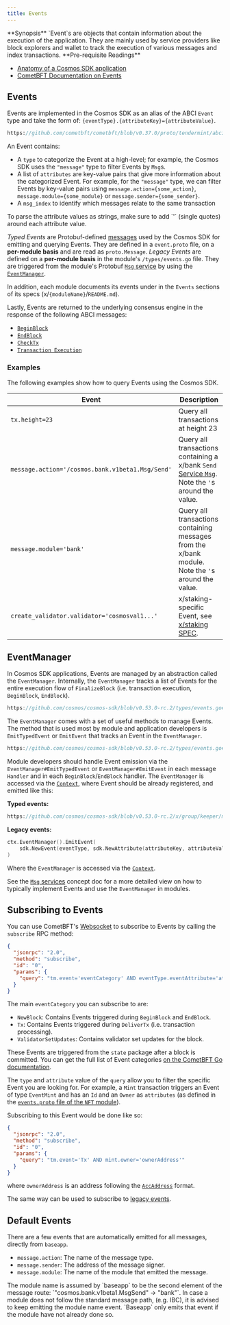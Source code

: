 ```yaml
---
title: Events
---
```

<Note>
**Synopsis**
`Event`s are objects that contain information about the execution of the application. They are mainly used by service providers like block explorers and wallet to track the execution of various messages and index transactions.
</Note>

<Note>
**Pre-requisite Readings**

* [Anatomy of a Cosmos SDK application](beginner/00-app-anatomy.md)
* [CometBFT Documentation on Events](https://docs.cometbft.com/v0.37/spec/abci/abci++_basic_concepts#events)

</Note>

## Events

Events are implemented in the Cosmos SDK as an alias of the ABCI `Event` type and
take the form of: `{eventType}.{attributeKey}={attributeValue}`.

```protobuf reference
https://github.com/cometbft/cometbft/blob/v0.37.0/proto/tendermint/abci/types.proto#L334-L343
```

An Event contains:

* A `type` to categorize the Event at a high-level; for example, the Cosmos SDK uses the `"message"` type to filter Events by `Msg`s.
* A list of `attributes` are key-value pairs that give more information about the categorized Event. For example, for the `"message"` type, we can filter Events by key-value pairs using `message.action={some_action}`, `message.module={some_module}` or `message.sender={some_sender}`.
* A `msg_index` to identify which messages relate to the same transaction

<Tip>
To parse the attribute values as strings, make sure to add `'` (single quotes) around each attribute value.
</Tip>

_Typed Events_ are Protobuf-defined [messages](../../architecture/adr-032-typed-events.md) used by the Cosmos SDK
for emitting and querying Events. They are defined in a `event.proto` file, on a **per-module basis** and are read as `proto.Message`.
_Legacy Events_ are defined on a **per-module basis** in the module's `/types/events.go` file.
They are triggered from the module's Protobuf [`Msg` service](../build/building-modules/03-msg-services.md)
by using the [`EventManager`](#eventmanager).

In addition, each module documents its events under in the `Events` sections of its specs (x/`{moduleName}`/`README.md`).

Lastly, Events are returned to the underlying consensus engine in the response of the following ABCI messages:

* [`BeginBlock`](00-baseapp.md#beginblock)
* [`EndBlock`](00-baseapp.md#endblock)
* [`CheckTx`](00-baseapp.md#checktx)
* [`Transaction Execution`](00-baseapp.md#transactionexecution)

### Examples

The following examples show how to query Events using the Cosmos SDK.

| Event                                            | Description                                                                                                                                              |
| ------------------------------------------------ | -------------------------------------------------------------------------------------------------------------------------------------------------------- |
| `tx.height=23`                                   | Query all transactions at height 23                                                                                                                      |
| `message.action='/cosmos.bank.v1beta1.Msg/Send'` | Query all transactions containing a x/bank `Send` [Service `Msg`](../build/building-modules/03-msg-services.md). Note the `'`s around the value.                  |
| `message.module='bank'`                          | Query all transactions containing messages from the x/bank module. Note the `'`s around the value.                                                       |
| `create_validator.validator='cosmosval1...'`     | x/staking-specific Event, see [x/staking SPEC](../../../x/staking/README.md).                                                         |

## EventManager

In Cosmos SDK applications, Events are managed by an abstraction called the `EventManager`.
Internally, the `EventManager` tracks a list of Events for the entire execution flow of `FinalizeBlock` 
(i.e. transaction execution, `BeginBlock`, `EndBlock`).

```go reference
https://github.com/cosmos/cosmos-sdk/blob/v0.53.0-rc.2/types/events.go#L18-L25
```

The `EventManager` comes with a set of useful methods to manage Events. The method
that is used most by module and application developers is `EmitTypedEvent` or `EmitEvent` that tracks
an Event in the `EventManager`.

```go reference
https://github.com/cosmos/cosmos-sdk/blob/v0.53.0-rc.2/types/events.go#L51-L60
```

Module developers should handle Event emission via the `EventManager#EmitTypedEvent` or `EventManager#EmitEvent` in each message
`Handler` and in each `BeginBlock`/`EndBlock` handler. The `EventManager` is accessed via
the [`Context`](02-context.md), where Event should be already registered, and emitted like this:

**Typed events:**

```go reference
https://github.com/cosmos/cosmos-sdk/blob/v0.53.0-rc.2/x/group/keeper/msg_server.go#L95-L97
```

**Legacy events:**

```go
ctx.EventManager().EmitEvent(
    sdk.NewEvent(eventType, sdk.NewAttribute(attributeKey, attributeValue)),
)
```

Where the `EventManager` is accessed via the [`Context`](02-context.md).

See the [`Msg` services](../build/building-modules/03-msg-services.md) concept doc for a more detailed
view on how to typically implement Events and use the `EventManager` in modules.

## Subscribing to Events

You can use CometBFT's [Websocket](https://docs.cometbft.com/v0.37/core/subscription) to subscribe to Events by calling the `subscribe` RPC method:

```json
{
  "jsonrpc": "2.0",
  "method": "subscribe",
  "id": "0",
  "params": {
    "query": "tm.event='eventCategory' AND eventType.eventAttribute='attributeValue'"
  }
}
```

The main `eventCategory` you can subscribe to are:

* `NewBlock`: Contains Events triggered during `BeginBlock` and `EndBlock`.
* `Tx`: Contains Events triggered during `DeliverTx` (i.e. transaction processing).
* `ValidatorSetUpdates`: Contains validator set updates for the block.

These Events are triggered from the `state` package after a block is committed. You can get the
full list of Event categories [on the CometBFT Go documentation](https://pkg.go.dev/github.com/cometbft/cometbft/types#pkg-constants).

The `type` and `attribute` value of the `query` allow you to filter the specific Event you are looking for. For example, a `Mint` transaction triggers an Event of type `EventMint` and has an `Id` and an `Owner` as `attributes` (as defined in the [`events.proto` file of the `NFT` module](https://github.com/cosmos/cosmos-sdk/blob/v0.53.0-rc.2/proto/cosmos/nft/v1beta1/event.proto#L21-L31)).

Subscribing to this Event would be done like so:

```json
{
  "jsonrpc": "2.0",
  "method": "subscribe",
  "id": "0",
  "params": {
    "query": "tm.event='Tx' AND mint.owner='ownerAddress'"
  }
}
```

where `ownerAddress` is an address following the [`AccAddress`](beginner/03-accounts.md#addresses) format.

The same way can be used to subscribe to [legacy events](https://github.com/cosmos/cosmos-sdk/blob/v0.53.0-rc.2/x/bank/types/events.go).

## Default Events

There are a few events that are automatically emitted for all messages, directly from `baseapp`.

* `message.action`: The name of the message type.
* `message.sender`: The address of the message signer.
* `message.module`: The name of the module that emitted the message.

<Tip>
The module name is assumed by `baseapp` to be the second element of the message route: `"cosmos.bank.v1beta1.MsgSend" -> "bank"`.
In case a module does not follow the standard message path, (e.g. IBC), it is advised to keep emitting the module name event.
`Baseapp` only emits that event if the module have not already done so.
</Tip>
